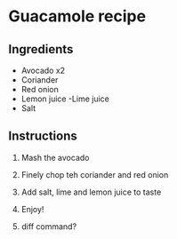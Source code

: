 # Guacamole recipe

## Ingredients
- Avocado x2 
- Coriander  
- Red onion  
- Lemon juice
-Lime juice  
- Salt  

## Instructions
 1. Mash the avocado 
 2. Finely chop teh coriander and red onion
 3. Add salt, lime and lemon juice to taste
 4. Enjoy!

 5. diff command?
